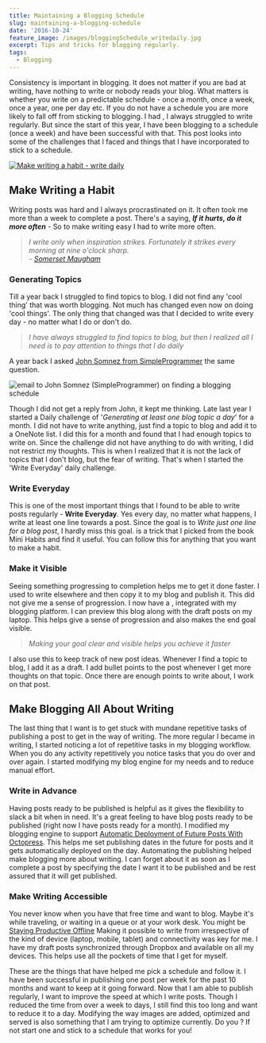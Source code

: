 ```yaml
---
title: Maintaining a Blogging Schedule
slug: maintaining-a-blogging-schedule
date: '2016-10-24'
feature_image: /images/bloggingSchedule_writedaily.jpg
excerpt: Tips and tricks for blogging regularly.
tags:
  - Blogging
---
```

Consistency is important in blogging. It does not matter if you are bad at writing, have nothing to write or nobody reads your blog. What matters is whether you write on a predictable schedule - once a month, once a week, once a year, one per day etc. If you do not have a schedule you are more likely to fall off from sticking to blogging. I had <BlogLink
  href="/blog/own-your-urls"
  title="Own Your URLs; Nothing Else Really Matters"
  description="The Golden Rule of Blogging - Own your URL's!"
  authorImage="/images/logo-512x512-24.png"
  authorName="Rahul Nath"
  authorTitle="Rahul Pulikkot Nath"
  featureImage="/images/url.jpg"
/>, I always struggled to write regularly. But since the start of this year, I have been blogging to a schedule (once a week) and have been successful with that. This post looks into some of the challenges that I faced and things that I have incorporated to stick to a schedule.

[![Make writing a habit - write daily](/images/bloggingSchedule_writedaily.jpg)](https://www.flickr.com/photos/12389767@N04/3097124543/")

## Make Writing a Habit

Writing posts was hard and I always procrastinated on it. It often took me more than a week to complete a post. There's a saying, **_If it hurts, do it more often_** - So to make writing easy I had to write more often.

> _I write only when inspiration strikes. Fortunately it strikes every morning at nine o'clock sharp._  
> _\- [Somerset Maugham](http://www.goodreads.com/quotes/302963-i-write-only-when-inspiration-strikes-fortunately-it-strikes-every)_

### **Generating Topics**

Till a year back I struggled to find topics to blog. I did not find any 'cool thing' that was worth blogging. Not much has changed even now on doing 'cool things'. The only thing that changed was that I decided to write every day - no matter what I do or don't do.

> _I have always struggled to find topics to blog, but then I realized all I need is to pay attention to things that I do daily_

A year back I asked [John Somnez from SimpleProgrammer](https://simpleprogrammer.com/about-simple-programmer/) the same question.

![email to John Somnez (SimpleProgrammer) on finding a blogging schedule](/images/bloggingSchedule_john_email.png)

Though I did not get a reply from John, it kept me thinking. Late last year I started a Daily challenge of '_Generating at least one blog topic a day_' for a month. I did not have to write anything, just find a topic to blog and add it to a OneNote list. I did this for a month and found that I had enough topics to write on. Since the challenge did not have anything to do with writing, I did not restrict my thoughts. This is when I realized that it is not the lack of topics that I don't blog, but the fear of writing. That's when I started the 'Write Everyday' daily challenge.

### **Write Everyday**

This is one of the most important things that I found to be able to write posts regularly - **Write Everyday**. Yes every day, no matter what happens, I write at least one line towards a post. Since the goal is to _Write just one line for a blog post_, I hardly miss this goal. <BlogLink
  href="/blog/morning-routine"
  title="My Morning Routine"
  description="Find a Morning Routine that works for you!"
  authorImage="/images/logo-512x512-24.png"
  authorName="Rahul Nath"
  authorTitle="Rahul Pulikkot Nath"
  featureImage="/images/morning_routine.jpg"
/> is a trick that I picked from the book Mini Habits and find it useful. You can follow this for anything that you want to make a habit.

### **Make it Visible**

Seeing something progressing to completion helps me to get it done faster. I used to write elsewhere and then copy it to my blog and publish it. This did not give me a sense of progression. I now have a <BlogLink
  href="/blog/optimizing-octopress-workflow-for-new-posts"
  title="Optimizing Octopress Workflow for New Posts"
  description="Read this interesting blog post"
  authorImage="/images/logo-512x512-24.png"
  authorName="Rahul Nath"
  authorTitle="Rahul Pulikkot Nath"
  featureImage="/images/default-feature.jpg"
/>, integrated with my blogging platform. I can preview this blog along with the draft posts on my laptop. This helps give a sense of progression and also makes the end goal visible.

> _Making your goal clear and visible helps you achieve it faster_

I also use this to keep track of new post ideas. Whenever I find a topic to blog, I add it as a draft. I add bullet points to the post whenever I get more thoughts on that topic. Once there are enough points to write about, I work on that post.

## Make Blogging All About Writing

The last thing that I want is to get stuck with mundane repetitive tasks of publishing a post to get in the way of writing. The more regular I became in writing, I started noticing a lot of repetitive tasks in my blogging workflow. When you do any activity repetitively you notice tasks that you do over and over again. I started modifying my blog engine for my needs and to reduce manual effort.

### **Write in Advance**

Having posts ready to be published is helpful as it gives the flexibility to slack a bit when in need. It's a great feeling to have blog posts ready to be published (right now I have posts ready for a month). I modified my blogging engine to support [Automatic Deployment of Future Posts With Octopress](/blog/automatic-deployment-of-future-posts-with-octopress/). This helps me set publishing dates in the future for posts and it gets automatically deployed on the day. Automating the publishing helped make blogging more about writing. I can forget about it as soon as I complete a post by specifying the date I want it to be published and be rest assured that it will get published.

### **Make Writing Accessible**

You never know when you have that free time and want to blog. Maybe it's while traveling, or waiting in a queue or at your work desk. You might be [Staying Productive Offline](/blog/staying-productive-offline/) Making it possible to write from irrespective of the kind of device (laptop, mobile, tablet) and connectivity was key for me. I have my draft posts synchronized through Dropbox and available on all my devices. This helps use all the pockets of time that I get for myself.

These are the things that have helped me pick a schedule and follow it. I have been successful in publishing one post per week for the past 10 months and want to keep at it going forward. Now that I am able to publish regularly, I want to improve the speed at which I write posts. Though I reduced the time from over a week to days, I still find this too long and want to reduce it to a day. Modifying the way images are added, optimized and served is also something that I am trying to optimize currently. Do you <BlogLink
  href="/blog/own-your-urls"
  title="Own Your URLs; Nothing Else Really Matters"
  description="The Golden Rule of Blogging - Own your URL's!"
  authorImage="/images/logo-512x512-24.png"
  authorName="Rahul Nath"
  authorTitle="Rahul Pulikkot Nath"
  featureImage="/images/url.jpg"
/>? If not start one and stick to a schedule that works for you!
